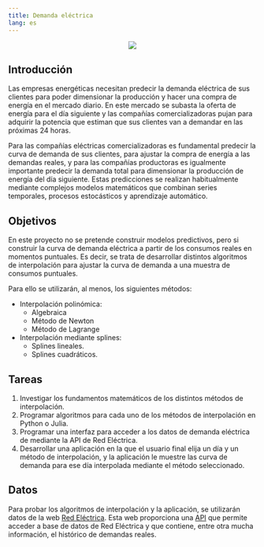 ```yaml
---
title: Demanda eléctrica
lang: es
---
```


:::{style="text-align:center;"}
![](img/demanda-electrica/torre-electrica.jpg)
:::

## Introducción 

Las empresas energéticas necesitan predecir la demanda eléctrica de sus clientes para poder dimensionar la producción y hacer una compra de energía en el mercado diario. En este mercado se subasta la oferta de energía para el día siguiente y las compañías comercializadoras pujan para adquirir la potencia que estiman que sus clientes van a demandar en las próximas 24 horas. 

Para las compañías eléctricas comercializadoras es fundamental predecir la curva de demanda de sus clientes, para ajustar la compra de energía a las demandas reales, y para las compañías productoras es igualmente importante predecir la demanda total para dimensionar la producción de energía del día siguiente. Estas predicciones se realizan habitualmente mediante complejos modelos matemáticos que combinan series temporales, procesos estocásticos y aprendizaje automático.

## Objetivos

En este proyecto no se pretende construir modelos predictivos, pero si construir la curva de demanda eléctrica a partir de los consumos reales en momentos puntuales. Es decir, se trata de desarrollar distintos algoritmos de interpolación para ajustar la curva de demanda a una muestra de consumos puntuales. 

Para ello se utilizarán, al menos, los siguientes métodos: 

- Interpolación polinómica:
    - Algebraica
    - Método de Newton
    - Método de Lagrange
- Interpolación mediante splines:
    - Splines lineales.
    - Splines cuadráticos.

## Tareas

1. Investigar los fundamentos matemáticos de los distintos métodos de interpolación.
2. Programar algoritmos para cada uno de los métodos de interpolación en Python o Julia.
3. Programar una interfaz para acceder a los datos de demanda eléctrica de mediante la API de Red Eléctrica.
4. Desarrollar una aplicación en la que el usuario final elija un día y un método de interpolación, y la aplicación le muestre las curva de demanda para ese día interpolada mediante el método seleccionado.

## Datos

Para probar los algoritmos de interpolación y la aplicación, se utilizarán datos de la web [Red Eléctrica](https://www.ree.es/). Esta web proporciona una [API](https://www.ree.es/es/apidatos) que permite acceder a base de datos de Red Eléctrica y que contiene, entre otra mucha información, el histórico de demandas reales.

